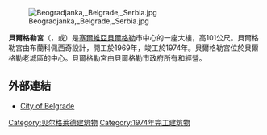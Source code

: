 {{Orphan|time=2021-04-13}}
[[File:Beogradjanka,_Belgrade,_Serbia.jpg|thumb]]

'''貝爾格勒宮'''（{{lang-sr|Београђанка|Beograđanka}}，或{{lang-sr|Палата Београд|Palata Beograd}}）是[[塞爾維亞|塞爾維亞]][[貝爾格勒|貝爾格勒]]市中心的一座大樓，高101公尺。貝爾格勒宮由布蘭科佩西奇設計，開工於1969年，竣工於1974年。貝爾格勒宮位於貝爾格勒老城區的中心。貝爾格勒宮由貝爾格勒市政府所有和經營。

==外部連結==
{{Commons category|Beograđanka}}
*[http://www.beograd.rs/cms/view.php?id=220 City of Belgrade] {{Wayback|url=http://www.beograd.rs/cms/view.php?id=220 |date=20130921221817 }}
{{coord|display=title}}
[[Category:贝尔格莱德建筑物|Category:贝尔格莱德建筑物]]
[[Category:1974年完工建筑物|Category:1974年完工建筑物]]
{{Serbia-stub}}
{{European building-stub}}